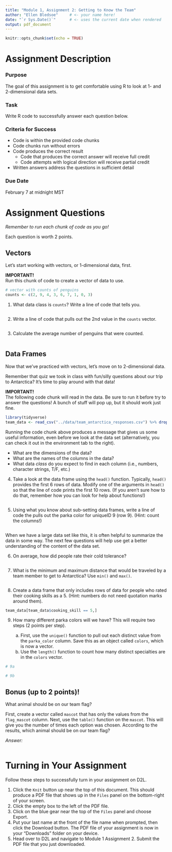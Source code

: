 ```yaml
---
title: "Module 1, Assignment 2: Getting to Know the Team"
author: "Ellen Bledsoe"     # <- your name here!
date: "`r Sys.Date()`"      # <- uses the current date when rendered
output: pdf_document
---
```


```r
knitr::opts_chunk$set(echo = TRUE)
```

# Assignment Description

### Purpose

The goal of this assignment is to get comfortable using R to look at 1- and 2-dimensional data sets.

### Task

Write R code to successfully answer each question below.

### Criteria for Success

-   Code is within the provided code chunks
-   Code chunks run without errors
-   Code produces the correct result
    -   Code that produces the correct answer will receive full credit
    -   Code attempts with logical direction will receive partial credit
-   Written answers address the questions in sufficient detail

### Due Date

February 7 at midnight MST

# Assignment Questions

*Remember to run each chunk of code as you go!*

Each question is worth 2 points.

## Vectors

Let's start working with vectors, or 1-dimensional data, first.

**IMPORTANT!**\
Run this chunk of code to create a vector of data to use.

```r
# vector with counts of penguins
counts <- c(2, 9, 4, 3, 6, 7, 1, 0, 3)
```

1.  What data class is `counts`? Write a line of code that tells you.

```r

```

2.  Write a line of code that pulls out the 2nd value in the `counts` vector.

```r

```

3.  Calculate the average number of penguins that were counted.

```r

```

## Data Frames

Now that we've practiced with vectors, let's move on to 2-dimensional data.

Remember that quiz we took in class with fun/silly questions about our trip to Antarctica? It's time to play around with that data!

**IMPORTANT!**\
The following code chunk will read in the data. Be sure to run it before try to answer the questions! A bunch of stuff will pop up, but it should work just fine.

```r
library(tidyverse)
team_data <- read_csv("../data/team_antarctica_responses.csv") %>% drop_na()
```

Running the code chunk above produces a message that gives us some useful information, even before we look at the data set (alternatively, you can check it out in the environment tab to the right).

-   What are the dimensions of the data?
-   What are the names of the columns in the data?
-   What data *class* do you expect to find in each column (i.e., numbers, character strings, T/F, etc.)

4.  Take a look at the data frame using the `head()` function. Typically, `head()` provides the first 6 rows of data. Modify one of the arguments in `head()` so that the line of code prints the first 10 rows. (If you aren't sure how to do that, remember how you can look for help about functions!)

```r

```

5.  Using what you know about sub-setting data frames, write a line of code the pulls out the parka color for uniqueID 9 (row 9). (Hint: count the columns!)

```r

```

When we have a large data set like this, it is often helpful to summarize the data in some way. The next few questions will help use get a better understanding of the content of the data set.

6.  On average, how did people rate their cold tolerance?

```r

```

7.  What is the minimum and maximum distance that would be traveled by a team member to get to Antarctica? Use `min()` and `max()`.

```r

```

8.  Create a data frame that only includes rows of data for people who rated their cooking skills as a 5. (Hint: numbers do not need quotation marks around them).

```r
team_data[team_data$cooking_skill == 5,]
```

9.  How many different parka colors will we have? This will require two steps (2 points per step).

    a.  First, use the `unique()` function to pull out each distinct value from the `parka_color` column. Save this as an object called `colors`, which is now a vector.
    b.  Use the `length()` function to count how many distinct specialties are in the `colors` vector.

```r
# 9a

# 9b

```

## Bonus (up to 2 points)!

What animal should be on our team flag?

First, create a vector called `mascot` that has only the values from the `flag_mascot` column. Next, use the `table()` function on the `mascot`. This will give you the number of times each option was chosen. According to the results, which animal should be on our team flag?

*Answer:*

```r

```

# Turning in Your Assignment

Follow these steps to successfully turn in your assignment on D2L.

1.  Click the `Knit` button up near the top of this document. This should produce a PDF file that shows up in the `Files` panel on the bottom-right of your screen.
2.  Click the empty box to the left of the PDF file.
3.  Click on the blue gear near the top of the `Files` panel and choose Export.
4.  Put your last name at the front of the file name when prompted, then click the Download button. The PDF file of your assignment is now in your "Downloads" folder on your device.
5.  Head over to D2L and navigate to Module 1 Assignment 2. Submit the PDF file that you just downloaded.
